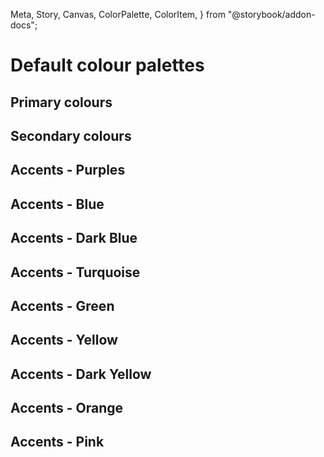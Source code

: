   Meta,
  Story,
  Canvas,
  ColorPalette,
  ColorItem,
} from "@storybook/addon-docs";

<Meta title="DK/Foundation/Palettes/Default" />

# Default colour palettes

## Primary colours

<ColorPalette>
  <ColorItem
    title="red-900"
    subtitle="Primary.reds.1"
    colors={["#932124", "rgb(147, 33, 36)", "rgba(147, 33, 36, 1.0)", "hsl(358, 63%, 35%)"]}
  />
  <ColorItem
    title="red-800"
    subtitle="Primary.reds.2"
    colors={["#B8292D", "rgb(184, 41, 45)", "rgba(184, 41, 45, 1.0)", "hsl(358, 64%, 44%)"]}
  />
  <ColorItem
    title="red-700"
    subtitle="Primary.reds.3"
    colors={["#E63338", "rgb(230, 51, 56)", "rgba(230, 51, 56, 1.0)", "hsl(358, 78%, 55%)"]}
  />
  <ColorItem
    title="red-600"
    subtitle="Primary.reds.4"
    colors={["#EB5C60", "rgb(235, 92, 96)", "rgba(235, 92, 96, 1.0)", "hsl(358, 78%, 64%)"]}
  />
  <ColorItem
    title="red-500"
    subtitle="Primary.reds.5"
    colors={["#F08588", "rgb(240, 133, 136)", "rgba(240, 133, 136, 1.0)", "hsl(358, 78%, 73%)"]}
  />
  <ColorItem
    title="red-400"
    subtitle="Primary.reds.6"
    colors={["#F5ADAF", "rgb(245, 173, 175)", "rgba(245, 173, 175, 1.0)", "hsl(358, 78%, 82%)"]}
  />
  <ColorItem
    title="red-300"
    subtitle="Primary.reds.7"
    colors={["#FAD6D7", "rgb(250, 214, 215)", "rgba(250, 214, 215, 1.0)", "hsl(358, 78%, 91%)"]}
  />
  <ColorItem
    title="red-200"
    subtitle="Primary.reds.8"
    colors={["#F9E7E8", "rgb(249, 231, 232)", "rgba(249, 231, 232, 1.0)", "hsl(357, 60%, 94%)"]}
  />
  <ColorItem
    title="red-100"
    subtitle="Primary.reds.9"
    colors={["#FAF1F1", "rgb(250, 241, 241)", "rgba(250, 241, 241, 1.0)", "hsl(0, 47%, 96%)"]}
  />
</ColorPalette>

## Secondary colours

<ColorPalette>
  <ColorItem
    title="grayscale-900"
    subtitle="Secondary.1"
    colors={["#000000", "rgb(0, 0, 0)", "rgba(0, 0, 0, 1.0)", "hsl(0, 0%, 0%)"]}
  />
  <ColorItem
    title="grayscale-800"
    subtitle="Secondary.2"
    colors={["#333333", "rgb(51, 51, 51)", "rgba(51, 51, 51, 1.0)", "hsl(0, 0%, 20%)"]}
  />
  <ColorItem
    title="grayscale-700"
    subtitle="Secondary.3"
    colors={["#666666", "rgb(102, 102, 102)", "rgba(102, 102, 102, 1.0)", "hsl(0, 0%, 40%)"]}
  />
  <ColorItem
    title="grayscale-600"
    subtitle="Secondary.4"
    colors={["#999999", "rgb(153, 153, 153)", "rgba(153, 153, 153, 1.0)", "hsl(0, 0%, 60%)"]}
  />
  <ColorItem
    title="grayscale-500"
    subtitle="Secondary.5"
    colors={["#CCCCCC", "rgb(204, 204, 204)", "rgba(204, 204, 204, 1.0)", "hsl(0, 0%, 80%)"]}
  />
  <ColorItem
    title="grayscale-400"
    subtitle="Secondary.6"
    colors={["#EBEBEB", "rgb(235, 235, 235)", "rgba(235, 235, 235, 1.0)", "hsl(0, 0%, 92%)"]}
  />
  <ColorItem
    title="grayscale-300"
    subtitle="Secondary.7"
    colors={["#F5F5F5", "rgb(245, 245, 245)", "rgba(245, 245, 245, 1.0)", "hsl(0, 0%, 96%)"]}
  />
  <ColorItem
    title="grayscale-200"
    subtitle="Secondary.8"
    colors={["#FBFBFB", "rgb(251, 251, 251)", "rgba(251, 251, 251, 1.0)", "hsl(0, 0%, 98%)"]}
  />
  <ColorItem
    title="grayscale-100"
    subtitle="Secondary.9"
    colors={["#FFFFFF", "rgb(255, 255, 255)", "rgba(255, 255, 255, 1.0)", "hsl(0, 0%, 100%)"]}
  />
</ColorPalette>

## Accents - Purples

<ColorPalette>
  <ColorItem
    title="purple-900"
    subtitle="Accents.Purples.1"
    colors={["#2C1D44", "rgb(44, 29, 68)", "rgba(44, 29, 68, 1.0)", "hsl(263, 40%, 19%)"]}
  />
  <ColorItem
    title="purple-800"
    subtitle="Accents.Purples.2"
    colors={["#563884", "rgb(86, 56, 132)", "rgba(86, 56, 132, 1.0)", "hsl(264, 40%, 37%)"]}
  />
  <ColorItem
    title="purple-700"
    subtitle="Accents.Purples.3"
    colors={["#6B46A5", "rgb(102, 70, 165)", "rgba(107, 70, 165, 1.0)", "hsl(263, 40%, 46%)"]}
  />
  <ColorItem
    title="purple-600"
    subtitle="Accents.Purples.4"
    colors={["#896BB7", "rgb(137, 107, 183)", "rgba(137, 107, 183, 1.0)", "hsl(264, 35%, 57%)"]}
  />
  <ColorItem
    title="purple-500"
    subtitle="Accents.Purples.5"
    colors={["#A690C9", "rgb(166, 144, 201)", "rgba(166, 144, 201, 1.0)", "hsl(263, 35%, 68%)"]}
  />
  <ColorItem
    title="purple-400"
    subtitle="Accents.Purples.6"
    colors={["#C4B5DB", "rgb(196, 181, 219)", "rgba(196, 181, 219, 1.0)", "hsl(264, 35%, 78%)"]}
  />
  <ColorItem
    title="purple-300"
    subtitle="Accents.Purples.7"
    colors={["#E1DAED", "rgb(225, 218, 237)", "rgba(225, 218, 237, 1.0)", "hsl(262, 35%, 89%)"]}
  />
  <ColorItem
    title="purple-200"
    subtitle="Accents.Purples.8"
    colors={["#F0EDF6", "rgb(240, 237, 246)", "rgba(240, 237, 246, 1.0)", "hsl(260, 33%, 95%)"]}
  />
  <ColorItem
    title="purple-100"
    subtitle="Accents.Purples.9"
    colors={["#F8F6FB", "rgb(248, 246, 251)", "rgba(248, 246, 251, 1.0)", "hsl(264, 38%, 97%)"]}
  />
</ColorPalette>

## Accents - Blue

<ColorPalette>
  <ColorItem
    title="blue-900"
    subtitle="Accents.Blue.1"
    colors={["#00678A", "rgb(0, 103, 138)", "rgba(0, 103, 138, 1.0)", "hsl(195, 100%, 27%)"]}
  />
  <ColorItem
    title="blue-800"
    subtitle="Accents.Blue.2"
    colors={["#0081AC", "rgb(0, 129, 172)", "rgba(0, 129, 172, 1.0)", "hsl(195, 100%, 34%)"]}
  />
  <ColorItem
    title="blue-700"
    subtitle="Accents.Blue.3"
    colors={["#00A1D7", "rgb(0, 161, 215)", "rgba(0, 161, 215, 1.0)", "hsl(195, 100%, 42%)"]}
  />
  <ColorItem
    title="blue-600"
    subtitle="Accents.Blue.4"
    colors={["#33B4DF", "rgb(51, 180, 223)", "rgba(51, 180, 223, 1.0)", "hsl(195, 73%, 54%)"]}
  />
  <ColorItem
    title="blue-500"
    subtitle="Accents.Blue.5"
    colors={["#66C7E7", "rgb(102, 199, 231)", "rgba(102, 199, 231, 1.0)", "hsl(195, 73%, 65%)"]}
  />
  <ColorItem
    title="blue-400"
    subtitle="Accents.Blue.6"
    colors={["#99D9EF", "rgb(153, 217, 239)", "rgba(153, 217, 239, 1.0)", "hsl(195, 73%, 77%)"]}
  />
  <ColorItem
    title="blue-300"
    subtitle="Accents.Blue.7"
    colors={["#CCECF7", "rgb(204, 236, 247)", "rgba(204, 236, 247, 1.0)", "hsl(195, 73%, 88%)"]}
  />
  <ColorItem
    title="blue-200"
    subtitle="Accents.Blue.8"
    colors={["#E6F6FB", "rgb(230, 246, 251)", "rgba(230, 246, 251, 1.0)", "hsl(194, 72%, 94%)"]}
  />
  <ColorItem
    title="blue-100"
    subtitle="Accents.Blue.9"
    colors={["#F2FAFD", "rgb(242, 250, 253)", "rgba(242, 250, 253, 1.0)", "hsl(196, 73%, 97%)"]}
  />
</ColorPalette>

## Accents - Dark Blue

<ColorPalette>
  <ColorItem
    title="dark-blue-900"
    subtitle="Accents.Dark Blue.1"
    colors={["#0E203B", "rgb(14, 32, 59)", "rgba(14, 32, 59, 1.0)", "hsl(216, 62%, 14%)"]}
  />
  <ColorItem
    title="dark-blue-800"
    subtitle="Accents.Dark Blue.2"
    colors={["#15325C", "rgb(21, 50, 92)", "rgba(21, 50, 92, 1.0)", "hsl(215, 63%, 22%)"]}
  />
  <ColorItem
    title="dark-blue-700"
    subtitle="Accents.Dark Blue.3"
    colors={["#214D90", "rgb(33, 77, 144)", "rgba(33, 77, 144, 1.0)", "hsl(216, 63%, 35%)"]}
  />
  <ColorItem
    title="dark-blue-600"
    subtitle="Accents.Dark Blue.4"
    colors={["#4D70A5", "rgb(77, 112, 165)", "rgba(77, 112, 165, 1.0)", "hsl(216, 36%, 47%)"]}
  />
  <ColorItem
    title="dark-blue-500"
    subtitle="Accents.Dark Blue.5"
    colors={["#7893BB", "rgb(120, 147, 187)", "rgba(120, 147, 187, 1.0)", "hsl(216, 33%, 60%)"]}
  />
  <ColorItem
    title="dark-blue-400"
    subtitle="Accents.Dark Blue.6"
    colors={["#A4B5D0", "rgb(164, 181, 208)", "rgba(164, 181, 208, 1.0)", "hsl(217, 32%, 73%)"]}
  />
  <ColorItem
    title="dark-blue-300"
    subtitle="Accents.Dark Blue.7"
    colors={["#CFD8E6", "rgb(207, 216, 230)", "rgba(207, 216, 230, 1.0)", "hsl(217, 32%, 86%)"]}
  />
  <ColorItem
    title="dark-blue-200"
    subtitle="Accents.Dark Blue.8"
    colors={["#E5EAF0", "rgb(229, 234, 240)", "rgba(229, 234, 240, 1.0)", "hsl(213, 27%, 92%)"]}
  />
  <ColorItem
    title="dark-blue-100"
    subtitle="Accents.Dark Blue.9"
    colors={["#F0F2F6", "rgb(240, 242, 246)", "rgba(240, 242, 246, 1.0)", "hsl(220, 25%, 95%)"]}
  />
</ColorPalette>

## Accents - Turquoise

<ColorPalette>
  <ColorItem
    title="turquoise-900"
    subtitle="Accents.Turquoise.1"
    colors={["#006051", "rgb(0, 96, 81)", "rgba(0, 96, 81, 1.0)", "hsl(171, 100%, 19%)"]}
  />
  <ColorItem
    title="turquoise-800"
    subtitle="Accents.Turquoise.2"
    colors={["#00806C", "rgb(0, 128, 108)", "rgba(0, 128, 108, 1.0)", "hsl(171, 100%, 25%)"]}
  />
  <ColorItem
    title="turquoise-700"
    subtitle="Accents.Turquoise.3"
    colors={["#00A088", "rgb(0, 160, 136)", "rgba(0, 160, 136, 1.0)", "hsl(171, 100%, 31%)"]}
  />
  <ColorItem
    title="turquoise-600"
    subtitle="Accents.Turquoise.4"
    colors={["#33B3A0", "rgb(51, 179, 160)", "rgba(51, 179, 160, 1.0)", "hsl(171, 56%, 45%)"]}
  />
  <ColorItem
    title="turquoise-500"
    subtitle="Accents.Turquoise.5"
    colors={["#66C6B8", "rgb(102, 198, 184)", "rgba(102, 198, 184, 1.0)", "hsl(171, 46%, 59%)"]}
  />
  <ColorItem
    title="turquoise-400"
    subtitle="Accents.Turquoise.6"
    colors={["#99D9CF", "rgb(153, 217, 207)", "rgba(153, 217, 207, 1.0)", "hsl(171, 46%, 73%)"]}
  />
  <ColorItem
    title="turquoise-300"
    subtitle="Accents.Turquoise.7"
    colors={["#CCECE7", "rgb(204, 236, 231)", "rgba(204, 236, 231, 1.0)", "hsl(171, 46%, 86%)"]}
  />
  <ColorItem
    title="turquoise-200"
    subtitle="Accents.Turquoise.8"
    colors={["#DEF3F0", "rgb(222, 243, 240)", "rgba(222, 243, 240, 1.0)", "hsl(171, 47%, 91%)"]}
  />
  <ColorItem
    title="turquoise-100"
    subtitle="Accents.Turquoise.9"
    colors={["#F2FAF9", "rgb(242, 250, 249)", "rgba(242, 250, 249, 1.0)", "hsl(173, 44%, 96%)"]}
  />
</ColorPalette>

## Accents - Green

<ColorPalette>
  <ColorItem
    title="green-900"
    subtitle="Accents.Green.1"
    colors={["#61760D", "rgb(97, 118, 13)", "rgba(97, 118, 13, 1.0)", "hsl(72, 80%, 26%)"]}
  />
  <ColorItem
    title="green-800"
    subtitle="Accents.Green.2"
    colors={["#819F11", "rgb(129, 157, 17)", "rgba(129, 157, 17, 1.0)", "hsl(72, 80%, 34%)"]}
  />
  <ColorItem
    title="green-700"
    subtitle="Accents.Green.3"
    colors={["#A2C516", "rgb(162, 197, 22)", "rgba(162, 197, 22, 1.0)", "hsl(72, 80%, 43%)"]}
  />
  <ColorItem
    title="green-600"
    subtitle="Accents.Green.4"
    colors={["#B4D044", "rgb(180, 208, 68)", "rgba(180, 208, 68, 1.0)", "hsl(72, 60%, 54%)"]}
  />
  <ColorItem
    title="green-500"
    subtitle="Accents.Green.5"
    colors={["#C6DB72", "rgb(198, 219, 114)", "rgba(198, 219, 114, 1.0)", "hsl(72, 59%, 65%)"]}
  />
  <ColorItem
    title="green-400"
    subtitle="Accents.Green.6"
    colors={["#DAE8A2", "rgb(218, 232, 162)", "rgba(218, 232, 162, 1.0)", "hsl(72, 60%, 77%)"]}
  />
  <ColorItem
    title="green-300"
    subtitle="Accents.Green.7"
    colors={["#E9F0CD", "rgb(233, 240, 205)", "rgba(233, 240, 205, 1.0)", "hsl(72, 54%, 87%)"]}
  />
  <ColorItem
    title="green-200"
    subtitle="Accents.Green.8"
    colors={["#F2F6E4", "rgb(242, 246, 228)", "rgba(242, 246, 228, 1.0)", "hsl(73, 50%, 93%)"]}
  />
  <ColorItem
    title="green-100"
    subtitle="Accents.Green.9"
    colors={["#F7F8F0", "rgb(247, 248, 240)", "rgba(247, 248, 240, 1.0)", "hsl(68, 36%, 96%)"]}
  />
</ColorPalette>

## Accents - Yellow

<ColorPalette>
  <ColorItem
    title="yellow-900"
    subtitle="Accents.Yellow.1"
    colors={["#C2A801", "rgb(194, 168, 1)", "rgba(194, 168, 1, 1.0)", "hsl(52, 99%, 38%)"]}
  />
  <ColorItem
    title="yellow-800"
    subtitle="Accents.Yellow.2"
    colors={["#E8CA10", "rgb(232, 202, 16)", "rgba(232, 202, 16, 1.0)", "hsl(52, 87%, 49%)"]}
  />
  <ColorItem
    title="yellow-700"
    subtitle="Accents.Yellow.3"
    colors={["#F7D70E", "rgb(247, 215, 14)", "rgba(247, 215, 14, 1.0)", "hsl(52, 94%, 51%) "]}
  />
  <ColorItem
    title="yellow-600"
    subtitle="Accents.Yellow.4"
    colors={["#F9DF3E", "rgb(249, 223, 62)", "rgba(249, 223, 62, 1.0)", "hsl(52, 94%, 61%)"]}
  />
  <ColorItem
    title="yellow-500"
    subtitle="Accents.Yellow.5"
    colors={["#FAE76E", "rgb(250, 231, 110)", "rgba(250, 231, 110, 1.0)", "hsl(52, 93%, 71%)"]}
  />
  <ColorItem
    title="yellow-400"
    subtitle="Accents.Yellow.6"
    colors={["#FCEF9F", "rgb(252, 239, 159)", "rgba(252, 239, 159, 1.0)", "hsl(52, 94%, 81%)"]}
  />
  <ColorItem
    title="yellow-300"
    subtitle="Accents.Yellow.7"
    colors={["#FDF7CF", "rgb(253, 247, 207)", "rgba(253, 247, 207, 1.0)", "hsl(52, 92%, 90%)"]}
  />
  <ColorItem
    title="yellow-200"
    subtitle="Accents.Yellow.8"
    colors={["#FEFBE7", "rgb(254, 251, 231)", "rgba(254, 251, 231, 1.0)", "hsl(52, 92%, 95%)"]}
  />
  <ColorItem
    title="yellow-100"
    subtitle="Accents.Yellow.9"
    colors={["#FFFDF3", "rgb(255, 253, 243)", "rgba(255, 253, 243, 1.0)", "hsl(50, 100%, 98%)"]}
  />
</ColorPalette>

## Accents - Dark Yellow

<ColorPalette>
  <ColorItem
    title="dark-yellow-900"
    subtitle="Accents.Dark Yellow.1"
    colors={["#785900", "rgb(120, 89, 0)", "rgba(120, 89, 0, 1.0)", "hsl(45, 100%, 24%)"]}
  />
  <ColorItem
    title="dark-yellow-800"
    subtitle="Accents.Dark Yellow.2"
    colors={["#C08F00", "rgb(192, 143, 0)", "rgba(192, 143, 0, 1.0)", "hsl(45, 100%, 38%)"]}
  />
  <ColorItem
    title="dark-yellow-700"
    subtitle="Accents.Dark Yellow.3"
    colors={["#F1B300", "rgb(241, 179, 0)", "rgba(241, 179, 0, 1.0)", "hsl(45, 100%, 47%) "]}
  />
  <ColorItem
    title="dark-yellow-600"
    subtitle="Accents.Dark Yellow.4"
    colors={["#F4C233", "rgb(244, 194, 51)", "rgba(244, 194, 51, 1.0)", "hsl(44, 90%, 58%)"]}
  />
  <ColorItem
    title="dark-yellow-500"
    subtitle="Accents.Dark Yellow.5"
    colors={["#F7D166", "rgb(247, 209, 102)", "rgba(247, 209, 102, 1.0)", "hsl(44, 90%, 68%)"]}
  />
  <ColorItem
    title="dark-yellow-400"
    subtitle="Accents.Dark Yellow.6"
    colors={["#F9E199", "rgb(249, 225, 153)", "rgba(249, 225, 153, 1.0)", "hsl(45, 89%, 79%)"]}
  />
  <ColorItem
    title="dark-yellow-300"
    subtitle="Accents.Dark Yellow.7"
    colors={["#FCF0CC", "rgb(252, 240, 204)", "rgba(252, 240, 204, 1.0)", "hsl(45, 89%, 89%)"]}
  />
  <ColorItem
    title="dark-yellow-200"
    subtitle="Accents.Dark Yellow.8"
    colors={["#FEF7E6", "rgb(254, 247, 230)", "rgba(254, 247, 230, 1.0)", "hsl(43, 92%, 95%)"]}
  />
  <ColorItem
    title="dark-yellow-100"
    subtitle="Accents.Dark Yellow.9"
    colors={["#FEFBF2", "rgb(254, 251, 242)", "rgba(254, 251, 242, 1.0)", "hsl(45, 86%, 97%)"]}
  />
</ColorPalette>

## Accents - Orange

<ColorPalette>
  <ColorItem
    title="orange-900"
    subtitle="Accents.Orange.1"
    colors={["#99520E", "rgb(153, 82, 14)", "rgba(153, 82, 14, 1.0)", "hsl(29, 83%, 33%)"]}
  />
  <ColorItem
    title="orange-800"
    subtitle="Accents.Orange.2"
    colors={["#BF6612", "rgb(191, 102, 18)", "rgba(191, 102, 18, 1.0)", "hsl(29, 83%, 41%)"]}
  />
  <ColorItem
    title="orange-700"
    subtitle="Accents.Orange.3"
    colors={["#EF7F16", "rgb(239, 127, 22)", "rgba(239, 127, 22, 1.0)", "hsl(29, 87%, 51%) "]}
  />
  <ColorItem
    title="orange-600"
    subtitle="Accents.Orange.4"
    colors={["#F29945", "rgb(242, 153, 69)", "rgba(242, 153, 69, 1.0)", "hsl(29, 87%, 61%)"]}
  />
  <ColorItem
    title="orange-500"
    subtitle="Accents.Orange.5"
    colors={["#F5B273", "rgb(245, 178, 115)", "rgba(245, 178, 115, 1.0)", "hsl(29, 87%, 71%)"]}
  />
  <ColorItem
    title="orange-400"
    subtitle="Accents.Orange.6"
    colors={["#F9CCA2", "rgb(249, 204, 162)", "rgba(249, 204, 162, 1.0)", "hsl(29, 88%, 81%)"]}
  />
  <ColorItem
    title="orange-300"
    subtitle="Accents.Orange.7"
    colors={["#FCE5D0", "rgb(252, 229, 208)", "rgba(252, 229, 208, 1.0)", "hsl(29, 88%, 90%)"]}
  />
  <ColorItem
    title="orange-200"
    subtitle="Accents.Orange.8"
    colors={["#FDEEE1", "rgb(253, 238, 225)", "rgba(253, 238, 225, 1.0)", "hsl(28, 87%, 94%)"]}
  />
  <ColorItem
    title="orange-100"
    subtitle="Accents.Orange.9"
    colors={["#FDF4EC", "rgb(253, 244, 236)", "rgba(253, 244, 236, 1.0)", "hsl(28, 81%, 96%)"]}
  />
</ColorPalette>

## Accents - Pink

<ColorPalette>
  <ColorItem
    title="pink-900"
    subtitle="Accents.Pink.1"
    colors={["#993157", "rgb(153, 49, 87)", "rgba(153, 49, 87, 1.0)", "hsl(338, 51%, 40%)"]}
  />
  <ColorItem
    title="pink-800"
    subtitle="Accents.Pink.2"
    colors={["#CC4174", "rgb(204, 65, 116)", "rgba(204, 65, 116, 1.0)", "hsl(338, 58%, 53%)"]}
  />
  <ColorItem
    title="pink-700"
    subtitle="Accents.Pink.3"
    colors={["#FF5291", "rgb(255, 82, 145)", "rgba(255, 82, 145, 1.0)", "hsl(338, 100%, 66%) "]}
  />
  <ColorItem
    title="pink-600"
    subtitle="Accents.Pink.4"
    colors={["#FF75A7", "rgb(255, 117, 167)", "rgba(255, 117, 167, 1.0)", "hsl(338, 100%, 73%)"]}
  />
  <ColorItem
    title="pink-500"
    subtitle="Accents.Pink.5"
    colors={["#FF97BD", "rgb(255, 151, 189)", "rgba(255, 151, 189, 1.0)", "hsl(338, 100%, 80%)"]}
  />
  <ColorItem
    title="pink-400"
    subtitle="Accents.Pink.6"
    colors={["#FFBAD3", "rgb(255, 186, 211)", "rgba(255, 186, 211, 1.0)", "hsl(338, 100%, 86%)"]}
  />
  <ColorItem
    title="pink-300"
    subtitle="Accents.Pink.7"
    colors={["#FFDCE9", "rgb(255, 220, 233)", "rgba(255, 220, 233, 1.0)", "hsl(338, 100%, 93%)"]}
  />
  <ColorItem
    title="pink-200"
    subtitle="Accents.Pink.8"
    colors={["#FFEEF4", "rgb(255, 238, 244)", "rgba(255, 238, 244, 1.0)", "hsl(339, 100%, 97%)"]}
  />
  <ColorItem
    title="pink-100"
    subtitle="Accents.Pink.9"
    colors={["#FFF6FA", "rgb(255, 246, 250)", "rgba(255, 246, 250, 1.0)", "hsl(333, 100%, 98%)"]}
  />
</ColorPalette>